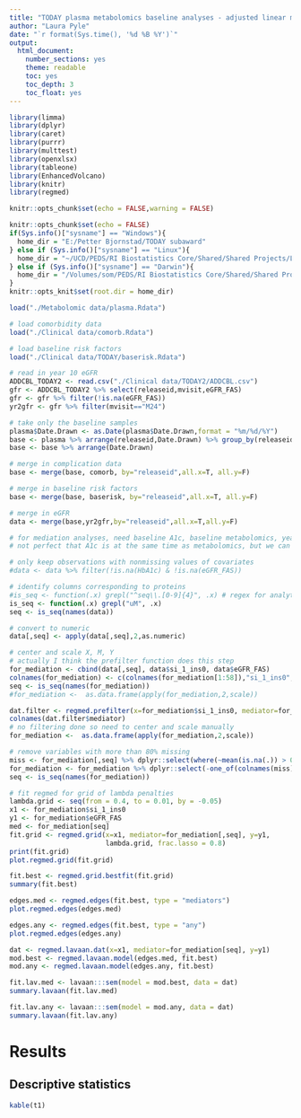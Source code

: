 ```yaml
---
title: "TODAY plasma metabolomics baseline analyses - adjusted linear models"
author: "Laura Pyle"
date: "`r format(Sys.time(), '%d %B %Y')`"
output:
  html_document:
    number_sections: yes
    theme: readable
    toc: yes
    toc_depth: 3
    toc_float: yes
---
```


```r
library(limma)
library(dplyr)
library(caret)
library(purrr)
library(multtest)
library(openxlsx)
library(tableone)
library(EnhancedVolcano)
library(knitr)
library(regmed)

knitr::opts_chunk$set(echo = FALSE,warning = FALSE)

knitr::opts_chunk$set(echo = FALSE)
if(Sys.info()["sysname"] == "Windows"){
  home_dir = "E:/Petter Bjornstad/TODAY subaward"
} else if (Sys.info()["sysname"] == "Linux"){
  home_dir = "~/UCD/PEDS/RI Biostatistics Core/Shared/Shared Projects/Laura/Peds Endo/Petter Bjornstad/TODAY subaward/"
} else if (Sys.info()["sysname"] == "Darwin"){
  home_dir = "/Volumes/som/PEDS/RI Biostatistics Core/Shared/Shared Projects/Laura/Peds Endo/Petter Bjornstad/TODAY subaward/"
}
knitr::opts_knit$set(root.dir = home_dir)
```

```r
load("./Metabolomic data/plasma.Rdata")

# load comorbidity data
load("./Clinical data/comorb.Rdata")

# load baseline risk factors
load("./Clinical data/TODAY/baserisk.Rdata")

# read in year 10 eGFR
ADDCBL_TODAY2 <- read.csv("./Clinical data/TODAY2/ADDCBL.csv")
gfr <- ADDCBL_TODAY2 %>% select(releaseid,mvisit,eGFR_FAS)
gfr <- gfr %>% filter(!is.na(eGFR_FAS))
yr2gfr <- gfr %>% filter(mvisit=="M24")

# take only the baseline samples
plasma$Date.Drawn <- as.Date(plasma$Date.Drawn,format = "%m/%d/%Y")
base <- plasma %>% arrange(releaseid,Date.Drawn) %>% group_by(releaseid) %>% filter(row_number()==1)
base <- base %>% arrange(Date.Drawn)

# merge in complication data
base <- merge(base, comorb, by="releaseid",all.x=T, all.y=F)

# merge in baseline risk factors
base <- merge(base, baserisk, by="releaseid",all.x=T, all.y=F)

# merge in eGFR
data <- merge(base,yr2gfr,by="releaseid",all.x=T,all.y=F)

# for mediation analyses, need baseline A1c, baseline metabolomics, year 2 eGFR
# not perfect that A1c is at the same time as metabolomics, but we can argue it is a 3-mo cumulative measure

# only keep observations with nonmissing values of covariates
#data <- data %>% filter(!is.na(HbA1c) & !is.na(eGFR_FAS))

# identify columns corresponding to proteins
#is_seq <- function(.x) grepl("^seq\\.[0-9]{4}", .x) # regex for analytes
is_seq <- function(.x) grepl("uM", .x)
seq <- is_seq(names(data))

# convert to numeric
data[,seq] <- apply(data[,seq],2,as.numeric)

# center and scale X, M, Y
# actually I think the prefilter function does this step
for_mediation <- cbind(data[,seq], data$si_1_ins0, data$eGFR_FAS)
colnames(for_mediation) <- c(colnames(for_mediation[1:58]),"si_1_ins0","eGFR_FAS")
seq <- is_seq(names(for_mediation))
#for_mediation <-  as.data.frame(apply(for_mediation,2,scale))

```

```r
dat.filter <- regmed.prefilter(x=for_mediation$si_1_ins0, mediator=for_mediation[,seq], y=for_mediation$eGFR_FAS)
colnames(dat.filter$mediator)
# no filtering done so need to center and scale manually
for_mediation <-  as.data.frame(apply(for_mediation,2,scale))

# remove variables with more than 80% missing
miss <- for_mediation[,seq] %>% dplyr::select(where(~mean(is.na(.)) > 0.8))
for_mediation <- for_mediation %>% dplyr::select(-one_of(colnames(miss)))
seq <- is_seq(names(for_mediation))

# fit regmed for grid of lambda penalties
lambda.grid <- seq(from = 0.4, to = 0.01, by = -0.05)
x1 <- for_mediation$si_1_ins0
y1 <- for_mediation$eGFR_FAS
med <- for_mediation[seq]
fit.grid <- regmed.grid(x=x1, mediator=for_mediation[,seq], y=y1,
                        lambda.grid, frac.lasso = 0.8)
print(fit.grid)
plot.regmed.grid(fit.grid)

fit.best <- regmed.grid.bestfit(fit.grid)
summary(fit.best)

edges.med <- regmed.edges(fit.best, type = "mediators")
plot.regmed.edges(edges.med)

edges.any <- regmed.edges(fit.best, type = "any")
plot.regmed.edges(edges.any)

dat <- regmed.lavaan.dat(x=x1, mediator=for_mediation[seq], y=y1)
mod.best <- regmed.lavaan.model(edges.med, fit.best)
mod.any <- regmed.lavaan.model(edges.any, fit.best)

fit.lav.med <- lavaan:::sem(model = mod.best, data = dat)
summary.lavaan(fit.lav.med)

fit.lav.any <- lavaan:::sem(model = mod.any, data = dat)
summary.lavaan(fit.lav.any)

```

# Results

## Descriptive statistics

```r
kable(t1)
```
